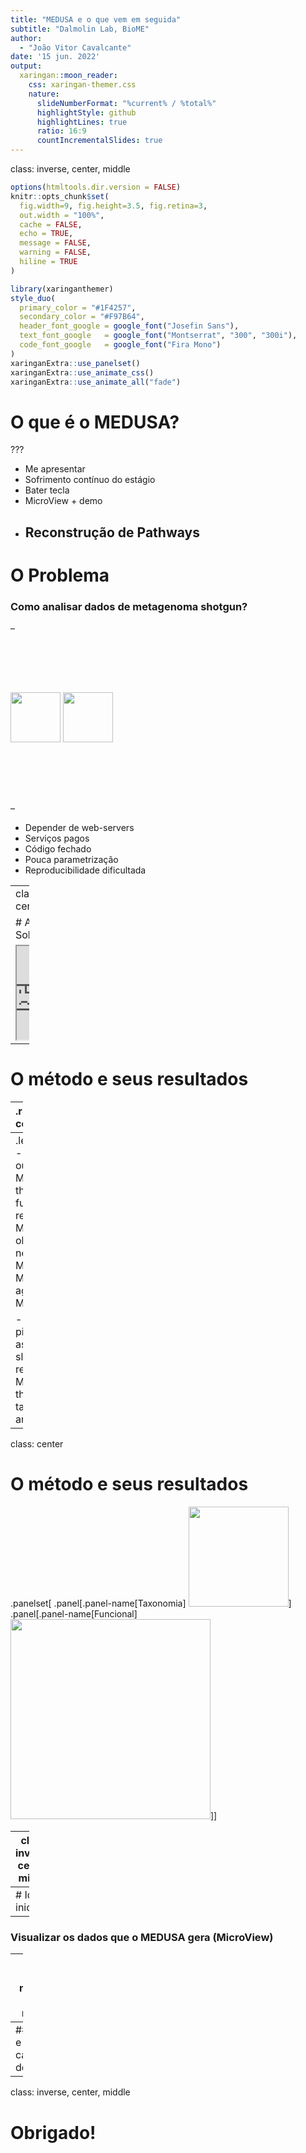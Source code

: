 ```yaml
---
title: "MEDUSA e o que vem em seguida"
subtitle: "Dalmolin Lab, BioME"  
author: 
  - "João Vitor Cavalcante"
date: '15 jun. 2022'
output:
  xaringan::moon_reader:
    css: xaringan-themer.css
    nature:
      slideNumberFormat: "%current% / %total%"
      highlightStyle: github
      highlightLines: true
      ratio: 16:9
      countIncrementalSlides: true
---
```

class: inverse, center, middle

```r
options(htmltools.dir.version = FALSE)
knitr::opts_chunk$set(
  fig.width=9, fig.height=3.5, fig.retina=3,
  out.width = "100%",
  cache = FALSE,
  echo = TRUE,
  message = FALSE, 
  warning = FALSE,
  hiline = TRUE
)
```

```r
library(xaringanthemer)
style_duo(
  primary_color = "#1F4257",
  secondary_color = "#F97B64",
  header_font_google = google_font("Josefin Sans"),
  text_font_google   = google_font("Montserrat", "300", "300i"),
  code_font_google   = google_font("Fira Mono")
)
xaringanExtra::use_panelset()
xaringanExtra::use_animate_css()
xaringanExtra::use_animate_all("fade")
```

# O que é o MEDUSA?

???

- Me apresentar
- Sofrimento contínuo do estágio
- Bater tecla
- MicroView + demo
- Reconstrução de Pathways
---

# O Problema

### Como analisar dados de metagenoma shotgun?

--

<div style="display: flex;align-items: center;justify-content: space-between;margin: 5rem 0;">
<img src="./MEGAN6-logo.svg" style="height: 5rem;">
<img src="./MGRAST_logo.png" style="height: 5rem;">
</div>

--

- Depender de web-servers 
- Serviços pagos
- Código fechado
- Pouca parametrização
- Reproducibilidade dificultada

---
class: center

# A Solução

<iframe src="https://www.frontiersin.org/articles/10.3389/fgene.2022.814437/full#h1" style="width:100%;height:60%;"></iframe>

---

# O método e seus resultados

--
.right-column[
<center><img src="./protocolo.jpg" style="height: 24rem;"></center>
]

--
.left-column[
- "MEDUSA outperformed MEGAN in these functional results, with MEGAN obtaining a negative MCC (-0.22 MEGAN against 0.59 MEDUSA)"

- "Our pipeline assigned slightly more reads than MEGAN in the taxonomic analysis"
]

---
class: center

# O método e seus resultados

.panelset[
.panel[.panel-name[Taxonomia]
<img src="./d1_tax.png" style="height: 10rem;">
]
.panel[.panel-name[Funcional]
<img src="./go_terms.png" style="height: 20rem;">
]
]

---
class: inverse, center, middle

# O que vem em seguida?

---
# Ideias iniciais

--
### Visualizar os dados que o MEDUSA gera (MicroView)

--
### Inferir perfil metabólico a partir do microbioma

--
### Anotação e caracterização de MAGs

---
class: inverse, center, middle

# Obrigado!

